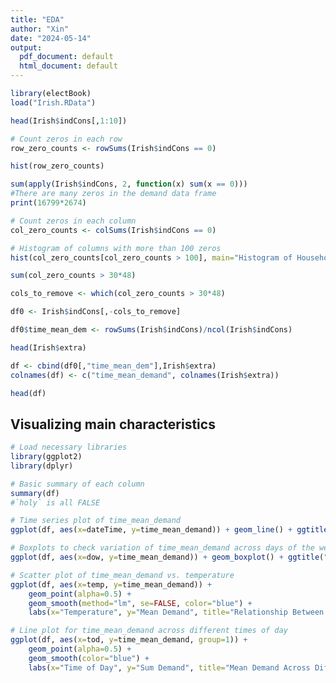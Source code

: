 ```yaml
---
title: "EDA"
author: "Xin"
date: "2024-05-14"
output:
  pdf_document: default
  html_document: default
---
```

```r
library(electBook)
load("Irish.RData")
```

```r
head(Irish$indCons[,1:10])
```

```r
# Count zeros in each row
row_zero_counts <- rowSums(Irish$indCons == 0)

hist(row_zero_counts)
```

```r
sum(apply(Irish$indCons, 2, function(x) sum(x == 0)))
#There are many zeros in the demand data frame
print(16799*2674)
```

```r
# Count zeros in each column
col_zero_counts <- colSums(Irish$indCons == 0)

# Histogram of columns with more than 100 zeros
hist(col_zero_counts[col_zero_counts > 100], main="Histogram of Households with More Than 100 Zero Usage", xlab= "Zero Counts per Household")
```

```r
sum(col_zero_counts > 30*48)
```

```r
cols_to_remove <- which(col_zero_counts > 30*48)
```

```r
df0 <- Irish$indCons[,-cols_to_remove]

df0$time_mean_dem <- rowSums(Irish$indCons)/ncol(Irish$indCons)
```


```r
head(Irish$extra)
```

```r
df <- cbind(df0[,"time_mean_dem"],Irish$extra)
colnames(df) <- c("time_mean_demand", colnames(Irish$extra))
```







```r
head(df)
```

## Visualizing main characteristics

```r
# Load necessary libraries
library(ggplot2)
library(dplyr)

# Basic summary of each column
summary(df)
#`holy` is all FALSE

# Time series plot of time_mean_demand
ggplot(df, aes(x=dateTime, y=time_mean_demand)) + geom_line() + ggtitle("Time Series of Mean Demand")

# Boxplots to check variation of time_mean_demand across days of the week
ggplot(df, aes(x=dow, y=time_mean_demand)) + geom_boxplot() + ggtitle("Demand Variation by Day of Week")

```

```r
# Scatter plot of time_mean_demand vs. temperature
ggplot(df, aes(x=temp, y=time_mean_demand)) +
    geom_point(alpha=0.5) +
    geom_smooth(method="lm", se=FALSE, color="blue") +
    labs(x="Temperature", y="Mean Demand", title="Relationship Between Temperature and Mean Demand")
```
```r
# Line plot for time_mean_demand across different times of day
ggplot(df, aes(x=tod, y=time_mean_demand, group=1)) +
    geom_point(alpha=0.5) +
    geom_smooth(color="blue") +
    labs(x="Time of Day", y="Sum Demand", title="Mean Demand Across Different Times of Day")

```



